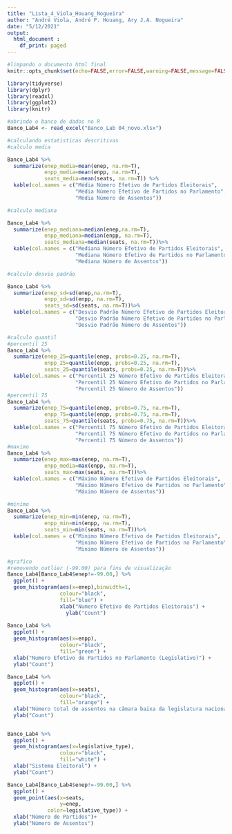 ```yaml
---
title: "Lista_4_Viola_Houang_Nogueira"
author: "André Viola, André P. Houang, Ary J.A. Nogueira"
date: "5/12/2021"
output: 
  html_document :
    df_print: paged 
---
```


```r
#limpando o documento html final
knitr::opts_chunk$set(echo=FALSE,error=FALSE,warning=FALSE,message=FALSE)

```

```r
library(tidyverse)
library(dplyr)
library(readxl)
library(ggplot2)
library(knitr)
```

```r
#abrindo o banco de dados no R
Banco_Lab4 <- read_excel("Banco_Lab 04_novo.xlsx")
```

```r
#calculando estatisticas descritivas
#calculo media 

Banco_Lab4 %>% 
  summarize(enep_media=mean(enep, na.rm=T),
            enpp_media=mean(enpp, na.rm=T),
            seats_media=mean(seats, na.rm=T)) %>%
  kable(col.names = c("Média Número Efetivo de Partidos Eleitorais",
                      "Média Número Efetivo de Partidos no Parlamento",
                      "Média Número de Assentos"))

#calculo mediana

Banco_Lab4 %>%
  summarize(enep_mediana=median(enep,na.rm=T),
            enpp_mediana=median(enpp, na.rm=T),
            seats_mediana=median(seats, na.rm=T))%>%
  kable(col.names = c("Mediana Número Efetivo de Partidos Eleitorais",
                      "Mediana Número Efetivo de Partidos no Parlamento",
                      "Mediana Número de Assentos"))

#calculo desvio padrão  

Banco_Lab4 %>%
  summarize(enep_sd=sd(enep,na.rm=T),
            enpp_sd=sd(enpp, na.rm=T),
            seats_sd=sd(seats, na.rm=T))%>%
  kable(col.names = c("Desvio Padrão Número Efetivo de Partidos Eleitorais",
                      "Desvio Padrão Número Efetivo de Partidos no Parlamento",
                      "Desvio Padrão Número de Assentos"))

#calculo quantil 
#percentil 25
Banco_Lab4 %>%
  summarize(enep_25=quantile(enep, probs=0.25, na.rm=T),
            enpp_25=quantile(enpp, probs=0.25, na.rm=T),
            seats_25=quantile(seats, probs=0.25, na.rm=T))%>%
  kable(col.names = c("Percentil 25 Número Efetivo de Partidos Eleitorais",
                      "Percentil 25 Número Efetivo de Partidos no Parlamento",
                      "Percentil 25 Número de Assentos"))
#percentil 75
Banco_Lab4 %>%
  summarize(enep_75=quantile(enep, probs=0.75, na.rm=T),
            enpp_75=quantile(enpp, probs=0.75, na.rm=T),
            seats_75=quantile(seats, probs=0.75, na.rm=T))%>%
  kable(col.names = c("Percentil 75 Número Efetivo de Partidos Eleitorais",
                      "Percentil 75 Número Efetivo de Partidos no Parlamento",
                      "Percentil 75 Número de Assentos"))
#maximo
Banco_Lab4 %>% 
  summarize(enep_max=max(enep, na.rm=T),
            enpp_media=max(enpp, na.rm=T),
            seats_max=max(seats, na.rm=T))%>%
  kable(col.names = c("Máximo Número Efetivo de Partidos Eleitorais",
                      "Máximo Número Efetivo de Partidos no Parlamento",
                      "Máximo Número de Assentos"))

#minimo
Banco_Lab4 %>% 
  summarize(enep_min=min(enep, na.rm=T),
            enpp_min=min(enpp, na.rm=T),
            seats_min=min(seats, na.rm=T))%>%
  kable(col.names = c("Minimo Número Efetivo de Partidos Eleitorais",
                      "Minimo Número Efetivo de Partidos no Parlamento",
                      "Minimo Número de Assentos"))

```

```r
#grafico 
#removendo outlier (-99.00) para fins de visualização
Banco_Lab4[Banco_Lab4$enep!=-99.00,] %>%
  ggplot() +
  geom_histogram(aes(x=enep),binwidth=1,
                 colour="black", 
                 fill="blue") +
                 xlab("Numero Efetivo de Partidos Eleitorais") +
                   ylab("Count")
  
Banco_Lab4 %>%
  ggplot() +
  geom_histogram(aes(x=enpp),
                 colour="black",
                 fill="green") +
  xlab("Numero Efetivo de Partidos no Parlamento (Legislativo)") +
  ylab("Count")

Banco_Lab4 %>%
  ggplot() +
  geom_histogram(aes(x=seats),
                 colour="black",
                 fill="orange") +
  xlab("Número total de assentos na câmara baixa da legislatura nacional") +
  ylab("Count")


Banco_Lab4 %>%
  ggplot() +
  geom_histogram(aes(x=legislative_type),
                 colour="black",
                 fill="white") +
  xlab("Sistema Eleitoral") +
  ylab("Count")

Banco_Lab4[Banco_Lab4$enep!=-99.00,] %>%
  ggplot() +
  geom_point(aes(x=seats,
                 y=enep,
             color=legislative_type)) +
  xlab("Número de Partidos")+
  ylab("Número de Assentos")
```

